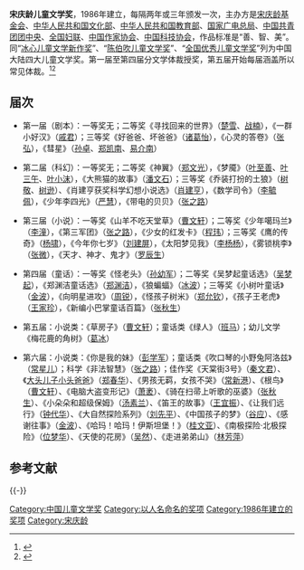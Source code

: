 {{華文文學獎}}

'''宋庆龄儿童文学奖'''，1986年建立，每隔两年或三年颁发一次，主办方是[[宋庆龄基金会|宋庆龄基金会]]、[[中华人民共和国文化部|中华人民共和国文化部]]、[[中华人民共和国教育部|中华人民共和国教育部]]、[[国家广电总局|国家广电总局]]、[[中国共青团团中央|中国共青团团中央]]、[[全国妇联|全国妇联]]、[[中国作家协会|中国作家协会]]、[[中国科技协会|中国科技协会]]，作品标准是“善、智、美”。同“[[冰心儿童文学新作奖|冰心儿童文学新作奖]]”、“[[陈伯吹儿童文学奖|陈伯吹儿童文学奖]]”、“[[全国优秀儿童文学奖|全国优秀儿童文学奖]]”列为中国大陆四大儿童文学奖。第一届至第四届分文学体裁授奖，第五届开始每届涵盖所以常见体裁。<ref>{{cite web  |url=http://www.douban.com/group/topic/1198960/  |title=宋庆龄儿童文学奖  |accessdate=2006-09-02  |publisher=豆瓣网  |work=  |language=zh-hans  |archive-date=2013-12-15  |archive-url=https://web.archive.org/web/20131215220304/http://www.douban.com/group/topic/1198960/  |dead-url=no  }}</ref><ref>{{cite web |url=http://www.sclf.org/sclf/gysy/wdzc/200608/t20060824_1256.htm |title=第六届“宋庆龄儿童文学奖”评选揭晓颁奖典礼在北京隆重举行 |accessdate=2003年10月21日 |publisher=宋庆龄基金会 |work= |language=zh-hans |archive-date=2016年3月4日 |archive-url=https://web.archive.org/web/20160304122110/http://www.sclf.org/sclf/gysy/wdzc/200608/t20060824_1256.htm |dead-url=no }}</ref>

==届次==
* 第一届（剧本）：一等奖无；二等奖《寻找回来的世界》（[[楚雪|楚雪]]、[[战楠|战楠]]），《一群小好汉》（[[戚君|戚君]]）；三等奖《好爸爸、坏爸爸》（[[诸葛怡|诸葛怡]]），《心灵的答卷》（[[张弘|张弘]]），《彗星》（[[孙卓|孙卓]]、[[郑凯南|郑凯南]]、[[易介南|易介南]]）

* 第二届（科幻）：一等奖无；二等奖《神翼》（[[郑文光|郑文光]]），《梦魇》（[[叶至善|叶至善]]、[[叶三午|叶三午]]、[[叶小沫|叶小沫]]），《大熊猫的故事》（[[潘文石|潘文石]]）；三等奖《乔装打扮的土狼》（[[树敬|树敬]]、[[树逊|树逊]]）、《肖建亨获奖科学幻想小说选》（[[肖建亨|肖建亨]]），《数学司令》（[[李毓佩|李毓佩]]），《少年李四光》（[[严慧|严慧]]），《带电的贝贝》（[[张之路|张之路]]）

* 第三届（小说）：一等奖《山羊不吃天堂草》（[[曹文轩|曹文轩]]）；二等奖《少年噶玛兰》（[[李潼|李潼]]），《第三军团》（[[张之路|张之路]]），《少女的红发卡》（[[程玮|程玮]]）；三等奖《鹰的传奇》（[[杨啸|杨啸]]），《今年你七岁》（[[刘建屏|刘建屏]]），《太阳梦见我》（[[李杨杨|李杨杨]]），《雾锁桃李》（[[张效|张微]]），《天才、神才、鬼才》（[[罗辰生|罗辰生]]）

* 第四届（童话）：一等奖《怪老头》（[[孙幼军|孙幼军]]）；二等奖《吴梦起童话选》（[[吴梦起|吴梦起]]），《郑渊洁童话选》（[[郑渊洁|郑渊洁]]），《狼蝙蝠》（[[冰波|冰波]]）；三等奖《小树叶童话》（[[金波_(作家)|金波]]），《向明星进攻》（[[周锐|周锐]]），《怪孩子树米》（[[郑允钦|郑允钦]]），《孩子王老虎》（[[王家珍|王家珍]]），《新编小巴掌童话百篇》（[[张秋生|张秋生]]）

* 第五届：小说类：《草房子》（[[曹文轩|曹文轩]]）；童话类《绿人》（[[班马|班马]]）；幼儿文学《梅花鹿的角树》（[[葛冰|葛冰]]）

* 第六届：小说类：《你是我的妹》（[[彭学军|彭学军]]）；童话类《吹口琴的小野兔阿洛兹》（[[常星儿|常星儿]]）；科学《非法智慧》（[[张之路|张之路]]）；佳作奖《天棠街3号》（[[秦文君|秦文君]]）、《[[大头儿子小头爸爸|大头儿子小头爸爸]]》（[[郑春华|郑春华]]）、《男孩无羁，女孩不哭》（[[常新港|常新港]]）、《根鸟》（[[曹文轩|曹文轩]]）、《电脑大盗变形记》（[[萧袤|萧袤]]）、《骑在扫帚上听歌的巫婆》（[[张秋生|张秋生]]）、《小朵朵和超级保姆》（[[汤素兰|汤素兰]]）、《笛王的故事》（[[王宜振|王宜振]]）、《让我们远行》（[[钟代华|钟代华]]）、《大自然探险系列》（[[刘先平|刘先平]]）、《中国孩子的梦》（[[谷应|谷应]]）、《感谢往事》（[[金波_(作家)|金波]]）、《哈玛！哈玛！伊斯坦堡！》（[[桂文亚|桂文亚]]）、《南极探险·北极探险》（[[位梦华|位梦华]]）、《天使的花房》（[[吴然|吴然]]）、《走进弟弟山》（[[林芳萍|林芳萍]]）

==参考文献==
{{reflist}}

{{-}}
{{宋庆龄儿童文学奖}}

{{DEFAULTSORT:S宋}}
[[Category:中国儿童文学奖|Category:中国儿童文学奖]]
[[Category:以人名命名的奖项|Category:以人名命名的奖项]]
[[Category:1986年建立的奖项|Category:1986年建立的奖项]]
[[Category:宋庆龄|Category:宋庆龄]]